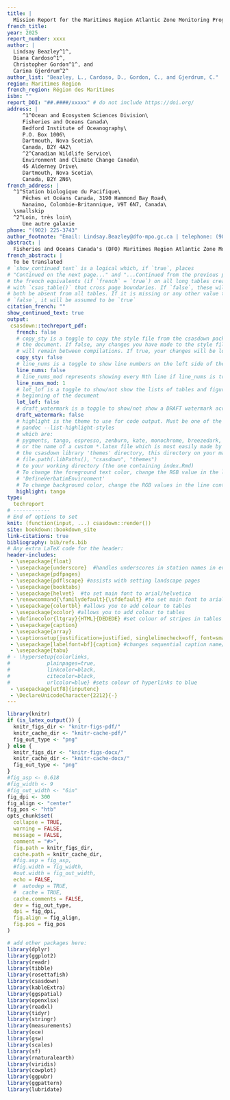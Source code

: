 ---
title: |
  Mission Report for the Maritimes Region Atlantic Zone Monitoring Program 2025 Spring Survey (EN728)
french_title: 
year: 2025
report_number: xxxx
author: |
  Lindsay Beazley^1^,
  Diana Cardoso^1^,
  Christopher Gordon^1^, and
  Carina Gjerdrum^2^
author_list: "Beazley, L., Cardoso, D., Gordon, C., and Gjerdrum, C."
region: Maritimes Region
french_region: Région des Maritimes
isbn: ""
report_DOI: "##.####/xxxxx" # do not include https://doi.org/
address: |
     ^1^Ocean and Ecosystem Sciences Division\
     Fisheries and Oceans Canada\
     Bedford Institute of Oceanography\
     P.O. Box 1006\
     Dartmouth, Nova Scotia\
     Canada, B2Y 4A2\
     ^2^Canadian Wildlife Service\
     Environment and Climate Change Canada\
     45 Alderney Drive\
     Dartmouth, Nova Scotia\
     Canada, B2Y 2N6\
french_address: |
  ^1^Station biologique du Pacifique\
     Pêches et Océans Canada, 3190 Hammond Bay Road\
     Nanaimo, Colombie-Britannique, V9T 6N7, Canada\
  \smallskip
  ^2^Loin, très loin\
     Une autre galaxie
phone: "(902) 225-3743"
author_footnote: "Email: Lindsay.Beazley@dfo-mpo.gc.ca | telephone: (902) 225-3743"
abstract: |
  Fisheries and Oceans Canada's (DFO) Maritimes Region Atlantic Zone Monitoring Program 2025 spring survey was conducted on the Research Vessel *Endeavor* from March 29 to April 18, 2025. A total of 13 scientific staff participated in the mission and led the deployment of various oceanographic equipment across a network of fixed monitoring stations, including CTD-Rosette deployments for the collection of vertical profiles of e.g., temperature and salinity, and water samples from pre-determined depths, vertical ring net tows for zooplankton sample collection, and Argo float deployments in support of the International Argo program. Additionally, a single passive acoustic monitoring mooring was deployed in Roseway Basin, Scotian Shelf, and a series of acoustic receiver moorings were recovered in the Gully Marine Protected Area (MPA) in support of a DFO-Ocean Tracking Network collaboration to study the movement of tagged species in and around the MPA. In collaboration with the Woods Hole Oceanographic Institution, an Imaging Flow Cytobot was used to collect high-resolution images of phytoplankton from surface waters sampled while underway. This report provides an overview of the mission's objectives, achievements, impacts, gear operations and operational issues. A summary of the seabird and marine mammal observations collected during the mission is presented, as is the vertical structure in temperature, salinity, and dissolved oxygen for each station occupied.
french_abstract: |
  To be translated
# `show_continued_text` is a logical which, if `true`, places
# "Continued on the next page..." and "...Continued from the previous page" or
# the french equivalents (if `french` = `true`) on all long tables created
# with `csas_table()` that cross page boundaries. If `false`, these will
# both be absent from all tables. If it is missing or any other value than
# `false`, it will be assumed to be `true`
citation_french: ""
show_continued_text: true
output:
 csasdown::techreport_pdf:
   french: false
   # copy_sty is a toggle to copy the style file from the csasdown package every time you compile
   # the document. If false, any changes you have made to the style file in your project
   # will remain between compilations. If true, your changes will be lost when you compile
   copy_sty: false
   # line_nums is a toggle to show line numbers on the left side of the page. 
   line_nums: false
   # line_nums_mod represents showing every Nth line if line_nums is true
   line_nums_mod: 1
   # lot_lof is a toggle to show/not show the lists of tables and figures at the
   # beginning of the document
   lot_lof: false
   # draft_watermark is a toggle to show/not show a DRAFT watermark across every page
   draft_watermark: false
   # highlight is the theme to use for code output. Must be one of the list given by:
   # pandoc --list-highlight-styles
   # which are:
   # pygments, tango, espresso, zenburn, kate, monochrome, breezedark, haddock
   # or the name of a custom *.latex file which is most easily made by copying one from 
   # the csasdown library 'themes' directory, this directory on your machine:
   # file.path(.libPaths(), "csasdown", "themes")
   # to your working directory (the one containing index.Rmd)
   # To change the foreground text color, change the RGB value in the line containing
   # 'DefineVerbatimEnvironment'
   # To change background color, change the RGB values in the line containing 'shadecolor'
   highlight: tango
type:
  techreport
# ------------
# End of options to set
knit: (function(input, ...) csasdown::render())
site: bookdown::bookdown_site
link-citations: true
bibliography: bib/refs.bib
# Any extra LaTeX code for the header:
header-includes:
 - \usepackage{float}
 - \usepackage{underscore}  #handles underscores in station names in event table
 - \usepackage{pdfpages} 
 - \usepackage{pdflscape} #assists with setting landscape pages
 - \usepackage{booktabs} 
 - \usepackage{helvet}  #to set main font to arial/helvetica
 - \renewcommand{\familydefault}{\sfdefault} #to set main font to arial/helvetica
 - \usepackage{colortbl} #allows you to add colour to tables
 - \usepackage{xcolor} #allows you to add colour to tables
 - \definecolor{ltgray}{HTML}{DEDEDE} #set colour of stripes in tables
 - \usepackage{caption}
 - \usepackage{array}
 - \captionsetup{justification=justified, singlelinecheck=off, font=small} #set justification for table/figure captions. font=small sets caption font to 11 pts. See https://en.wikibooks.org/wiki/LaTeX/Fonts#Built-in_sizes
 - \usepackage[labelfont=bf]{caption} #changes sequential caption name/number to bold text
 - \usepackage{tabu}
# - \hypersetup{colorlinks,  
#            plainpages=true,
#            linkcolor=black,
#            citecolor=black,
#            urlcolor=blue} #sets colour of hyperlinks to blue
 - \usepackage[utf8]{inputenc}
 - \DeclareUnicodeCharacter{2212}{-}
---

```{r setup, echo=FALSE, cache=FALSE, message=FALSE, results='hide', warning=FALSE}
library(knitr)
if (is_latex_output()) {
  knitr_figs_dir <- "knitr-figs-pdf/"
  knitr_cache_dir <- "knitr-cache-pdf/"
  fig_out_type <- "png"
} else {
  knitr_figs_dir <- "knitr-figs-docx/"
  knitr_cache_dir <- "knitr-cache-docx/"
  fig_out_type <- "png"
}
#fig_asp <- 0.618
#fig_width <- 9
#fig_out_width <- "6in"
fig_dpi <- 300
fig_align <- "center"
fig_pos <- "htb"
opts_chunk$set(
  collapse = TRUE,
  warning = FALSE,
  message = FALSE,
  comment = "#>",
  fig.path = knitr_figs_dir,
  cache.path = knitr_cache_dir,
  #fig.asp = fig_asp,
  #fig.width = fig_width,
  #out.width = fig_out_width,
  echo = FALSE,
  #  autodep = TRUE,
  #  cache = TRUE,
  cache.comments = FALSE,
  dev = fig_out_type,
  dpi = fig_dpi,
  fig.align = fig_align,
  fig.pos = fig_pos
)
```

```{r load-libraries, cache=FALSE}
# add other packages here:
library(dplyr)
library(ggplot2)
library(readr)
library(tibble)
library(rosettafish)
library(csasdown)
library(kableExtra)
library(ggspatial)
library(openxlsx)
library(readxl)
library(tidyr)
library(stringr)
library(measurements)
library(oce)
library(gsw)
library(scales)
library(sf)
library(rnaturalearth)
library(viridis)
library(cowplot)
library(ggpubr)
library(ggpattern)
library(lubridate)
```
